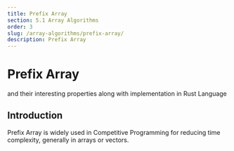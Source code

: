 ```yaml
---
title: Prefix Array
section: 5.1 Array Algorithms
order: 3
slug: /array-algorithms/prefix-array/
description: Prefix Array
---
```


# Prefix Array
and their interesting properties along with implementation in Rust Language

## Introduction

Prefix Array is widely used in Competitive Programming for reducing time complexity, generally in arrays or vectors.
